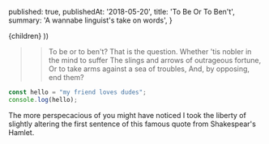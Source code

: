 
  published: true,
  publishedAt: '2018-05-20',
  title: 'To Be Or To Ben\'t',
  summary: 'A wannabe linguist\'s take on words',
}

  <Layout metaData={meta}>
    {children}
  </Layout>
))


>>To be or to ben't? That is the question. Whether 'tis nobler in the mind to suffer The slings and arrows of outrageous fortune, Or to take arms against a sea of troubles, And, by opposing, end them?

```js
const hello = "my friend loves dudes";
console.log(hello);
```

The more perspecacious of you might have noticed I took the liberty of slightly altering the first sentence of this famous quote from Shakespear's Hamlet.

